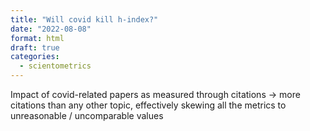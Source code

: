 ```yaml
---
title: "Will covid kill h-index?"
date: "2022-08-08"
format: html
draft: true
categories:
  - scientometrics
---
```


Impact of covid-related papers as measured through citations -> more citations than any other topic, effectively skewing all the metrics to unreasonable / uncomparable values 

